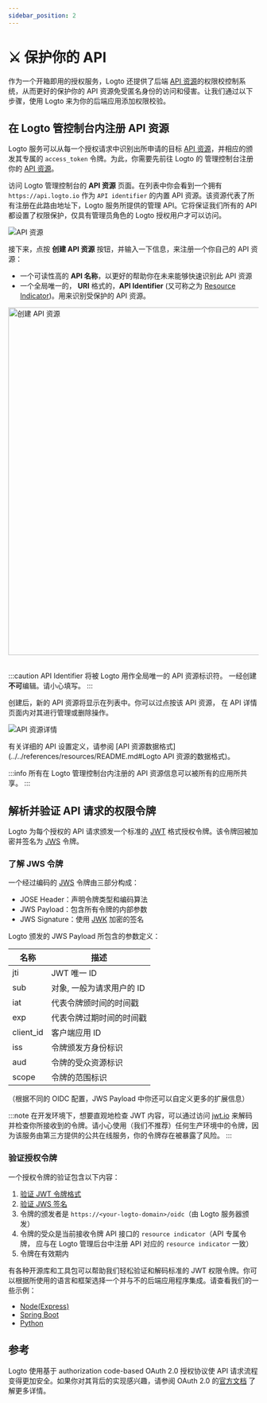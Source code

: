 ```yaml
---
sidebar_position: 2
---
```



# ⚔️ 保护你的 API

作为一个开箱即用的授权服务，Logto 还提供了后端 [API 资源](../../references/resources/README.md)的权限校控制系统，从而更好的保护你的 API 资源免受匿名身份的访问和侵害。让我们通过以下步骤，使用 Logto 来为你的后端应用添加权限校验。

## 在 Logto 管控制台内注册 API 资源

Logto 服务可以从每一个授权请求中识别出所申请的目标 [API 资源](../../references/resources/README.md)，并相应的颁发其专属的 `access_token` 令牌。为此，你需要先前往 Logto 的 管理控制台注册你的 [API 资源](../../references/resources/README.md)。

访问 Logto 管理控制台的 **API 资源** 页面。在列表中你会看到一个拥有 `https://api.logto.io` 作为 `API identifier` 的内置 API 资源。该资源代表了所有注册在此路由地址下，Logto 服务所提供的管理 API。它将保证我们所有的 API 都设置了权限保护，仅具有管理员角色的 Logto 授权用户才可以访问。

![API 资源](./assets/api-resources.png)

接下来，点按 **创建 API 资源** 按钮，并输入一下信息，来注册一个你自己的 API 资源：

- 一个可读性高的 **API 名称**，以更好的帮助你在未来能够快速识别此 API 资源
- 一个全局唯一的， **URI** 格式的，**API Identifier** (又可称之为 [Resource Indicator](../../references/resources/README.md#resource-indicator))。用来识别受保护的 API 资源。

<img src={CreateApiResource} alt="创建 API 资源" width="700px" />
<br />
<br />

:::caution
API Identifier 将被 Logto 用作全局唯一的 API 资源标识符。 一经创建**不可**编辑。请小心填写。
:::

创建后，新的 API 资源将显示在列表中。你可以过点按该 API 资源， 在 API 详情页面内对其进行管理或删除操作。

![API 资源详情](./assets/api-resource-details.png)

有关详细的 API 设置定义，请参阅 [API 资源数据格式](../../references/resources/README.md#Logto API 资源的数据格式)。

:::info
所有在 Logto 管理控制台内注册的 API 资源信息可以被所有的应用所共享。
:::

<h2 id="validate-the-api-requests-authorization-token">解析并验证 API 请求的权限令牌</h2>

Logto 为每个授权的 API 请求颁发一个标准的 [JWT](https://datatracker.ietf.org/doc/html/rfc7519) 格式授权令牌。该令牌回被加密并签名为 [JWS](https://datatracker.ietf.org/doc/html/rfc7515) 令牌。

### 了解 JWS 令牌

一个经过编码的 [JWS](https://datatracker.ietf.org/doc/html/rfc7515) 令牌由三部分构成：

- JOSE Header：声明令牌类型和编码算法
- JWS Payload：包含所有令牌的内部参数
- JWS Signature：使用 [JWK](https://datatracker.ietf.org/doc/html/rfc7517) 加密的签名

Logto 颁发的 JWS Payload 所包含的参数定义：

| 名称      | 描述                      |
| --------- | ------------------------- |
| jti       | JWT 唯一 ID               |
| sub       | 对象, 一般为请求用户的 ID |
| iat       | 代表令牌颁时间的时间戳    |
| exp       | 代表令牌过期时间的时间戳  |
| client_id | 客户端应用 ID             |
| iss       | 令牌颁发方身份标识        |
| aud       | 令牌的受众资源标识        |
| scope     | 令牌的范围标识            |

（根据不同的 OIDC 配置，JWS Payload 中你还可以自定义更多的扩展信息）

:::note
在开发环境下，想要直观地检查 JWT 内容，可以通过访问 [jwt.io](https://jwt.io/) 来解码并检查你所接收到的令牌。请小心使用（我们不推荐）任何生产环境中的令牌，因为该服务由第三方提供的公共在线服务，你的令牌存在被暴露了风险。
:::

### 验证授权令牌

一个授权令牌的验证包含以下内容：

1. [验证 JWT 令牌格式](https://datatracker.ietf.org/doc/html/rfc7519#section-7.2)
2. [验证 JWS 签名](https://datatracker.ietf.org/doc/html/rfc7515#section-5.2)
3. 令牌的颁发者是 `https://<your-logto-domain>/oidc`（由 Logto 服务器颁发）
4. 令牌的受众是当前接收令牌 API 接口的 `resource indicator`（API 专属令牌， 应与在 Logto 管理后台中注册 API 对应的 `resource indicator` 一致）
5. 令牌在有效期内

有各种开源库和工具包可以帮助我们轻松验证和解码标准的 JWT 权限令牌。你可以根据所使用的语言和框架选择一个并与不的后端应用程序集成。请查看我们的一些示例：

- [Node(Express)](./node)
- [Spring Boot](./spring-boot)
- [Python](./python)

## 参考

Logto 使用基于 authorization code-based OAuth 2.0 授权协议使 API 请求流程变得更加安全。如果你对其背后的实现感兴趣，请参阅 OAuth 2.0 的[官方文档](https://datatracker.ietf.org/doc/html/rfc6749#section-1.3.1) 了解更多详情。
